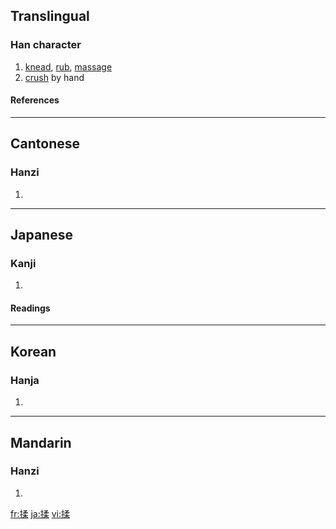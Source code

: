 ==Translingual==
===Han character===
{{Han char|rn=64|rad=手|as=09|sn=12|four=5709<sub>4</sub>|canj=手弓竹木 (QNHD)}}
# [[knead]], [[rub]], [[massage]]
# [[crush]] by hand
====References====
{{Han ref|kx=0441.100|dkj=12332|dj=0792.050|hdz=31926.100|uh=63C9|ud=25545|bh=B47C|bd=46204}}
----
==Cantonese==
===Hanzi===
{{yue-hanzi|jyut=|y=yau4}}
# {{defn|Cantonese}}
----
==Japanese==
===Kanji===
{{ja-kanji|grade=|rs=手09}}
# {{defn|Japanese}} 
====Readings====
{{ja-readings|on=[[じゅう]] (jū)|kun=[[もむ]] (momu)}}
----
==Korean==
===Hanja===
{{ko-hanja|hangeul=유|eumhun=|rv=yu|mr=yu|y=yu}}
# {{defn|Korean}}
----
==Mandarin==
===Hanzi===
{{cmn-hanzi|pin=[[róu]] ([[rou2]])|wg=jou<sup>2</sup>}}
# {{defn|Mandarin}}

[[fr:揉]]
[[ja:揉]]
[[vi:揉]]